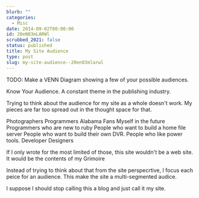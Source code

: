 ```yaml
---
blurb: ""
categories:
  - Misc
date: 2014-09-02T00:00:00
id: 20eN03mLARWl
scrubbed_2021: false
status: published
title: My Site Audience
type: post
slug: my-site-audience--20en03mlarwl
---
```


TODO: Make a VENN Diagram showing a few of your possible audiences. 


Know Your Audience. A constant theme in the publishing industry. 

Trying to think about the audience for my site as a whole doesn't work. My pieces are far too spread out in the thought space for that. 

Photographers
Programmers
Alabama Fans
Myself in the future
Programmers who are new to ruby
People who want to build a home file server
People who want to build their own DVR.
People who like power tools.
Developer
Designers



If I only wrote for the most limited of those, this site wouldn't be a web site. It would be the contents of my Grimoire 


Instead of trying to think about that from the site perspecrtive, I focus each peice for an audience. This make the site a multi-segmented audice. 

I suppose I should stop calling this a blog and just call it my site. 






